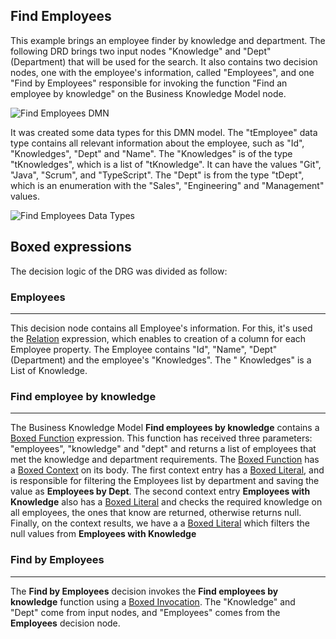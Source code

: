 
<Meta title="MDX/Use cases/Find Employees" of={FindEmployees} />

## Find Employees

This example brings an employee finder by knowledge and department. The following DRD brings two input nodes "Knowledge"
and "Dept" (Department) that will be used for the search. It also contains two decision nodes, one with the employee's
information, called "Employees", and one "Find by Employees" responsible for invoking the function "Find an employee by knowledge"
on the Business Knowledge Model node.

<p>
  <img src={"/find-employees-dmn.png"} alt="Find Employees DMN" title="Find Employees DMN" />
</p>

It was created some data types for this DMN model. The "tEmployee" data type contains
all relevant information about the employee, such as "Id", "Knowledges", "Dept" and "Name".
The "Knowledges" is of the type "tKnowledges", which is a list of "tKnowledge". It can have
the values "Git", "Java", "Scrum", and "TypeScript".
The "Dept" is from the type "tDept", which is an enumeration with the "Sales", "Engineering"
and "Management" values.

<p>
  <img src={"/find-employees-data-types.png"} alt="Find Employees Data Types" title="Find Employees Data Types" />
</p>

## Boxed expressions

The decision logic of the DRG was divided as follow:

### Employees

---

This decision node contains all Employee's information. For this, it's used the
[Relation](/docs/boxed-expressions-relation--overview) expression, which enables
to creation of a column for each Employee property. The Employee contains "Id", "Name", "Dept"
(Department) and the employee's "Knowledges". The " Knowledges" is a List of Knowledge.

<Story of={FindEmployees.Employees} />

### Find employee by knowledge

---

The Business Knowledge Model **Find employees by knowledge** contains a
[Boxed Function](/docs/boxed-expressions-function--overview) expression. This function has
received three parameters: "employees", "knowledge" and "dept" and returns a list of employees that met the knowledge
and department requirements. The [Boxed Function](/docs/boxed-expressions-function--overview) has a
[Boxed Context](/docs/boxed-expressions-context--overview) on its body. The first context entry has a
[Boxed Literal](/docs/boxed-expressions-literal--overview), and is responsible
for filtering the Employees list by department and saving the value as **Employees by Dept**.
The second context entry **Employees with Knowledge** also has a
[Boxed Literal](/docs/boxed-expressions-literal--overview) and checks the required knowledge on all employees,
the ones that know are returned, otherwise returns null. Finally, on the context results, we have a
a [Boxed Literal](/docs/boxed-expressions-literal--overview) which filters the null values from **Employees with Knowledge**

<Story of={FindEmployees.FindEmployeesByKnowledge} />

### Find by Employees

---

The **Find by Employees** decision invokes the **Find employees by knowledge** function using a
[Boxed Invocation](/docs/boxed-expressions-invocation--overview).
The "Knowledge" and "Dept" come from input nodes, and "Employees" comes from the **Employees** decision node.

<Story of={FindEmployees.FindByEmployees} />
